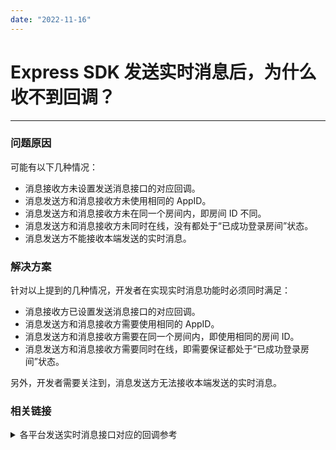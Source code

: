 ```yaml
---
date: "2022-11-16"
---
```

# Express SDK 发送实时消息后，为什么收不到回调？ 

- - -

### 问题原因

可能有以下几种情况：

- 消息接收方未设置发送消息接口的对应回调。
- 消息发送方和消息接收方未使用相同的 AppID。
- 消息发送方和消息接收方未在同一个房间内，即房间 ID 不同。
- 消息发送方和消息接收方未同时在线，没有都处于“已成功登录房间”状态。
- 消息发送方不能接收本端发送的实时消息。


### 解决方案

针对以上提到的几种情况，开发者在实现实时消息功能时必须同时满足：

- 消息接收方已设置发送消息接口的对应回调。
- 消息发送方和消息接收方需要使用相同的 AppID。
- 消息发送方和消息接收方需要在同一个房间内，即使用相同的房间 ID。
- 消息发送方和消息接收方需要同时在线，即需要保证都处于“已成功登录房间”状态。

另外，开发者需要关注到，消息发送方无法接收本端发送的实时消息。

### 相关链接

<details class="zg-primary">
    <summary>各平台发送实时消息接口对应的回调参考</summary>

<table>
  <colgroup>
    <col width="16%">
    <col width="14%">
    <col width="26%">
    <col width="30%">
    <col width="14%">
  </colgroup>
  <tbody><tr>
    <th>平台</th>
    <th>消息类型</th>
    <th>发送消息接口</th>
    <th>接收消息回调</th>
    <th>相关文档</th>
  </tr>
  <tr>
    <td rowspan="3">iOS</td>
    <td>广播消息</td>
    <td><a target="_blank" href="https://doc-zh.zego.im/article/api?doc=Express_Video_SDK_API~ObjectiveC_ios~class~zego-express-engine#send-broadcast-message-room-id-callback">sendBroadcastMessage</a></td>
    <td><a target="_blank" href="https://doc-zh.zego.im/article/api?doc=Express_Video_SDK_API~objective-c_ios~protocol~zego-event-handler#on-im-recv-broadcast-message-room-id">onIMRecvBroadcastMessage</a></td>
    <td rowspan="3"><a target="_blank" href="https://doc-zh.zego.im/article/1045">实时消息与信令</a></td>
  </tr>
  <tr>
    <td>弹幕消息</td>
    <td><a target="_blank" href="https://doc-zh.zego.im/article/api?doc=Express_Video_SDK_API~ObjectiveC_ios~class~zego-express-engine#send-barrage-message-room-id-callback">sendBarrageMessage</a></td>
    <td><a target="_blank" href="https://doc-zh.zego.im/article/api?doc=Express_Video_SDK_API~objective-c_ios~protocol~zego-event-handler#on-im-recv-barrage-message-room-id">onIMRecvBarrageMessage</a></td>
  </tr>
  <tr>
    <td>自定义消息</td>
    <td><a target="_blank" href="https://doc-zh.zego.im/article/api?doc=Express_Video_SDK_API~ObjectiveC_ios~class~zego-express-engine#send-custom-command-to-user-list-room-id-callback">sendCustomCommand</a></td>
    <td><a target="_blank" href="https://doc-zh.zego.im/article/api?doc=Express_Video_SDK_API~ObjectiveC_ios~protocol~zego-event-handler#on-im-recv-custom-command-from-user-room-id">onIMRecvCustomCommand</a></td>
  </tr>
  <tr>
    <td rowspan="3">Android</td>
    <td>广播消息</td>
    <td><a target="_blank" href="https://doc-zh.zego.im/article/api?doc=Express_Video_SDK_API~Java_android~class~im-zego-zegoexpress-zego-express-engine#send-broadcast-message">sendBroadcastMessage</a></td>
    <td><a target="_blank" href="https://doc-zh.zego.im/article/api?doc=Express_Video_SDK_API~Java_android~class~im-zego-zegoexpress-callback-i-zego-event-handler&jumpType=route#on-im-recv-broadcast-message">onIMRecvBroadcastMessage</a></td>
    <td rowspan="3"><a target="_blank" href="https://doc-zh.zego.im/article/1046">实时消息与信令</a></td>
  </tr>
  <tr>
    <td>弹幕消息</td>
    <td><a target="_blank" href="https://doc-zh.zego.im/article/api?doc=Express_Video_SDK_API~Java_android~class~im-zego-zegoexpress-zego-express-engine#send-barrage-message">sendBarrageMessage</a></td>
    <td><a target="_blank" href="https://doc-zh.zego.im/article/api?doc=Express_Video_SDK_API~Java_android~class~im-zego-zegoexpress-callback-i-zego-event-handler#on-im-recv-barrage-message">onIMRecvBarrageMessage</a></td>
  </tr>
  <tr>
    <td>自定义消息</td>
    <td><a target="_blank" href="https://doc-zh.zego.im/article/api?doc=Express_Video_SDK_API~Java_android~class~im-zego-zegoexpress-zego-express-engine#send-custom-command">sendCustomCommand</a></td>
    <td><a target="_blank" href="https://doc-zh.zego.im/article/api?doc=Express_Video_SDK_API~Java_android~class~im-zego-zegoexpress-callback-i-zego-event-handler#on-im-recv-custom-command">onIMRecvCustomCommand</a></td>
  </tr>
  <tr>
    <td rowspan="3">macOS</td>
    <td>广播消息</td>
    <td><a target="_blank" href="https://doc-zh.zego.im/article/api?doc=Express_Video_SDK_API~ObjectiveC_ios~class~zego-express-engine#send-broadcast-message-room-id-callback">sendBroadcastMessage</a></td>
    <td><a target="_blank" href="https://doc-zh.zego.im/article/api?doc=Express_Video_SDK_API~objective-c_ios~protocol~zego-event-handler#on-im-recv-broadcast-message-room-id">onIMRecvBroadcastMessage</a></td>
    <td rowspan="3"><a target="_blank" href="https://doc-zh.zego.im/article/5137">实时消息与信令</a></td>
  </tr>
  <tr>
    <td>弹幕消息</td>
    <td><a target="_blank" href="https://doc-zh.zego.im/article/api?doc=Express_Video_SDK_API~ObjectiveC_ios~class~zego-express-engine#send-barrage-message-room-id-callback">sendBarrageMessage</a></td>
    <td><a target="_blank" href="https://doc-zh.zego.im/article/api?doc=Express_Video_SDK_API~objective-c_ios~protocol~zego-event-handler#on-im-recv-barrage-message-room-id">onIMRecvBarrageMessage</a></td>
  </tr>
  <tr>
    <td>自定义消息</td>
    <td><a target="_blank" href="https://doc-zh.zego.im/article/api?doc=Express_Video_SDK_API~ObjectiveC_ios~class~zego-express-engine#send-custom-command-to-user-list-room-id-callback">sendCustomCommand</a></td>
    <td><a target="_blank" href="https://doc-zh.zego.im/article/api?doc=Express_Video_SDK_API~ObjectiveC_ios~protocol~zego-event-handler#on-im-recv-custom-command-from-user-room-id">onIMRecvCustomCommand</a></td>
  </tr>
  <tr>
    <td rowspan="3">Windows</td>
    <td>广播消息</td>
    <td><a target="_blank" href="https://doc-zh.zego.im/article/api?doc=Express_Video_SDK_API~CPP_windows~class~zego-express-i-zego-express-engine#send-broadcast-message">sendBroadcastMessage</a></td>
    <td><a target="_blank" href="https://doc-zh.zego.im/article/api?doc=Express_Video_SDK_API~CPP_windows~class~zego-express-i-zego-event-handler#on-im-recv-broadcast-message">onIMRecvBroadcastMessage</a></td>
    <td rowspan="3"><a target="_blank" href="https://doc-zh.zego.im/article/1047">实时消息与信令</a></td>
  </tr>
  <tr>
    <td>弹幕消息</td>
    <td><a target="_blank" href="https://doc-zh.zego.im/article/api?doc=Express_Video_SDK_API~CPP_windows~class~zego-express-i-zego-express-engine#send-barrage-message">sendBarrageMessage</a></td>
    <td><a target="_blank" href="https://doc-zh.zego.im/article/api?doc=Express_Video_SDK_API~CPP_windows~class~zego-express-i-zego-event-handler#on-im-recv-barrage-message">onIMRecvBarrageMessage</a></td>
  </tr>
  <tr>
    <td>自定义消息</td>
    <td><a target="_blank" href="https://doc-zh.zego.im/article/api?doc=Express_Video_SDK_API~CPP_windows~class~zego-express-i-zego-express-engine#send-custom-command">sendCustomCommand</a></td>
    <td><a target="_blank" href="https://doc-zh.zego.im/article/api?doc=Express_Video_SDK_API~CPP_windows~class~zego-express-i-zego-event-handler#on-im-recv-custom-command">onIMRecvCustomCommand</a></td>
  </tr>
  <tr>
    <td rowspan="3">Web</td>
    <td>广播消息</td>
    <td><a target="_blank" href="https://doc-zh.zego.im/article/api?doc=Express_Video_SDK_API~javascript_web~class~ZegoExpressEngine#send-broadcast-message">sendBroadcastMessage</a></td>
    <td><a target="_blank" href="https://doc-zh.zego.im/article/api?doc=Express_Video_SDK_API~javascript_web~interface~ZegoRTMEvent#im-recv-broadcast-message">IMRecvBroadcastMessage</a></td>
    <td rowspan="3"><a target="_blank" href="https://doc-zh.zego.im/article/1062">实时消息与信令</a></td>
  </tr>
  <tr>
    <td>弹幕消息</td>
    <td><a target="_blank" href="https://doc-zh.zego.im/article/api?doc=Express_Video_SDK_API~javascript_web~class~ZegoExpressEngine#send-barrage-message">sendBarrageMessage</a></td>
    <td><a target="_blank" href="https://doc-zh.zego.im/article/api?doc=Express_Video_SDK_API~javascript_web~interface~ZegoRTMEvent#im-recv-barrage-message">IMRecvBarrageMessage</a></td>
  </tr>
  <tr>
    <td>自定义消息</td>
    <td><a target="_blank" href="https://doc-zh.zego.im/article/api?doc=Express_Video_SDK_API~javascript_web~class~ZegoExpressEngine#send-custom-command">sendCustomCommand</a></td>
    <td><a target="_blank" href="https://doc-zh.zego.im/article/api?doc=Express_Video_SDK_API~javascript_web~interface~ZegoRTMEvent#im-recv-custom-command">IMRecvCustomCommand</a></td>
  </tr>
  <tr>
    <td rowspan="3">小程序</td>
    <td>广播消息</td>
    <td><a target="_blank" href="https://doc-zh.zego.im/article/api?doc=Express_Video_SDK_API~javascript_wxxcx~class~ZegoExpressEngine#send-broadcast-message">sendBroadcastMessage</a></td>
    <td><a target="_blank" href="https://doc-zh.zego.im/article/api?doc=Express_Video_SDK_API~javascript_wxxcx~interface~ZegoRTMEvent#im-recv-broadcast-message">IMRecvBroadcastMessage</a></td>
    <td rowspan="3"><a target="_blank" href="https://doc-zh.zego.im/article/1060">实时消息与信令</a></td>
  </tr>
  <tr>
    <td>弹幕消息</td>
    <td><a target="_blank" href="https://doc-zh.zego.im/article/api?doc=Express_Video_SDK_API~javascript_wxxcx~class~ZegoExpressEngine#send-barrage-message">sendBarrageMessage</a></td>
    <td><a target="_blank" href="https://doc-zh.zego.im/article/api?doc=Express_Video_SDK_API~javascript_wxxcx~interface~ZegoRTMEvent#im-recv-barrage-message">IMRecvBarrageMessage</a></td>
  </tr>
  <tr>
    <td>自定义消息</td>
    <td><a target="_blank" href="https://doc-zh.zego.im/article/api?doc=Express_Video_SDK_API~javascript_wxxcx~class~ZegoExpressEngine#send-custom-command">sendCustomCommand</a></td>
    <td><a target="_blank" href="https://doc-zh.zego.im/article/api?doc=Express_Video_SDK_API~javascript_wxxcx~interface~ZegoRTMEvent#im-recv-custom-command">IMRecvCustomCommand</a></td>
  </tr>
  <tr>
    <td rowspan="3">Linux</td>
    <td>广播消息</td>
    <td><a target="_blank" href="https://doc-zh.zego.im/article/api?doc=Express_Video_SDK_API~CPP_linux~class~zego-express-i-zego-express-engine#send-broadcast-message">sendBroadcastMessage</a></td>
    <td><a target="_blank" href="https://doc-zh.zego.im/article/api?doc=Express_Video_SDK_API~CPP_linux~class~zego-express-i-zego-event-handler#on-im-recv-broadcast-message">onIMRecvBroadcastMessage</a></td>
    <td rowspan="3"><a target="_blank" href="https://doc-zh.zego.im/article/8330">实时消息与信令</a></td>
  </tr>
  <tr>
    <td>弹幕消息</td>
    <td><a target="_blank" href="https://doc-zh.zego.im/article/api?doc=Express_Video_SDK_API~CPP_linux~class~zego-express-i-zego-express-engine#send-barrage-message">sendBarrageMessage</a></td>
    <td><a target="_blank" href="https://doc-zh.zego.im/article/api?doc=Express_Video_SDK_API~CPP_linux~class~zego-express-i-zego-event-handler#on-im-recv-barrage-message">onIMRecvBarrageMessage</a></td>
  </tr>
  <tr>
    <td>自定义消息</td>
    <td><a target="_blank" href="https://doc-zh.zego.im/article/api?doc=Express_Video_SDK_API~CPP_linux~class~zego-express-i-zego-express-engine#send-custom-command">sendCustomCommand</a></td>
    <td><a target="_blank" href="https://doc-zh.zego.im/article/api?doc=Express_Video_SDK_API~CPP_linux~class~zego-express-i-zego-event-handler#on-im-recv-custom-command">onIMRecvCustomCommand</a></td>
  </tr>
  <tr>
    <td rowspan="3">React Native</td>
    <td>广播消息</td>
    <td><a target="_blank" href="https://doc-en-api.zego.im/ReactNative/classes/_zegoexpressengine_.zegoexpressengine.html#sendbroadcastmessage">sendBroadcastMessage</a></td>
    <td><a target="_blank" href="https://doc-en-api.zego.im/ReactNative/interfaces/_zegoexpresseventhandler_.zegoeventlistener.html#imrecvbroadcastmessage">IMRecvBroadcastMessage</a></td>
    <td rowspan="3"><a target="_blank" href="https://doc-zh.zego.im/article/8848">实时消息与信令</a></td>
  </tr>
  <tr>
    <td>弹幕消息</td>
    <td><a target="_blank" href="https://doc-en-api.zego.im/ReactNative/classes/_zegoexpressengine_.zegoexpressengine.html#sendbarragemessage">sendBarrageMessage</a></td>
    <td><a target="_blank" href="https://doc-en-api.zego.im/ReactNative/interfaces/_zegoexpresseventhandler_.zegoeventlistener.html#imrecvbarragemessage">IMRecvBarrageMessage</a></td>
  </tr>
  <tr>
    <td>自定义消息</td>
    <td><a target="_blank" href="https://doc-en-api.zego.im/ReactNative/classes/_zegoexpressengine_.zegoexpressengine.html#sendcustomcommand">sendCustomCommand</a></td>
    <td><a target="_blank" href="https://doc-en-api.zego.im/ReactNative/interfaces/_zegoexpresseventhandler_.zegoeventlistener.html#imrecvcustomcommand">IMRecvCustomCommand</a></td>
  </tr>
</tbody></table>


</details>